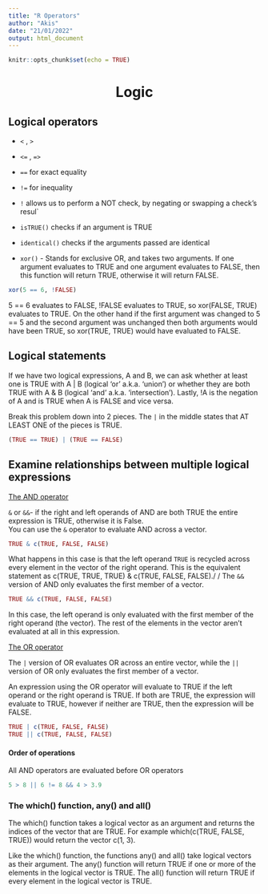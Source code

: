 ```yaml
---
title: "R Operators"
author: "Akis"
date: "21/01/2022"
output: html_document
---
```


```r
knitr::opts_chunk$set(echo = TRUE)
```

<center><h1> Logic </center></h1>

## Logical operators

* `<` , `>`
* `<=` , `=>`
* `==` for exact equality
* `!=` for inequality
* `!` allows us to perform a NOT check, by negating or swapping a check's resul`

* `isTRUE()` checks if an argument is TRUE
* `identical()` checks if the arguments passed are identical
* `xor()` - Stands for exclusive OR, and takes two arguments. If one argument evaluates to TRUE and one argument evaluates to FALSE, then this function will return TRUE, otherwise it will return FALSE.

```r
xor(5 == 6, !FALSE)
```

5 == 6 evaluates to FALSE, !FALSE evaluates to TRUE, so xor(FALSE, TRUE) evaluates to TRUE. On the other hand if the first argument was changed to 5 == 5 and the second argument
was unchanged then both arguments would have been TRUE, so
xor(TRUE, TRUE) would have evaluated to FALSE.

## Logical statements

If we have two logical expressions, A and B, we can ask whether at least one is TRUE with A | B (logical 'or'
a.k.a. 'union') or whether they are both TRUE with A & B (logical 'and' a.k.a. 'intersection'). Lastly, !A is
the negation of A and is TRUE when A is FALSE and vice versa.

Break this problem down into 2 pieces. The `|` in the middle states that AT LEAST ONE of the pieces is TRUE.
```r
(TRUE == TRUE) | (TRUE == FALSE)
```


## Examine relationships between multiple logical expressions

<u> The AND operator </u>

`&` or `&&`- if the right and left operands of AND are both TRUE the entire expression is TRUE, otherwise it is False.\
You can use the `&` operator to evaluate AND across a vector. 

```r
TRUE & c(TRUE, FALSE, FALSE)
```

What happens in this case is that the left operand `TRUE` is recycled across every element in the vector of the right operand. This is the equivalent statement as c(TRUE, TRUE, TRUE) & c(TRUE, FALSE, FALSE)./
/
The `&&` version of AND only evaluates the first member of a vector.

```r
TRUE && c(TRUE, FALSE, FALSE)
```

In this case, the left operand is only evaluated with the first member of the right operand (the vector). The rest of the elements in the vector aren't evaluated at all in this expression.

<u> The OR operator </u>

The `|` version of OR evaluates OR across an entire vector, while the `||` version of OR only evaluates the first member of a vector.

An expression using the OR operator will evaluate to TRUE if the left operand or the right operand is TRUE. If both are TRUE, the expression will evaluate to TRUE, however if neither are TRUE, then the expression will be FALSE.

```r
TRUE | c(TRUE, FALSE, FALSE)
TRUE || c(TRUE, FALSE, FALSE)
```

#### Order of operations

All AND operators are evaluated before OR operators
```r
5 > 8 || 6 != 8 && 4 > 3.9
```

### The which() function, any() and all()

The which() function takes a logical vector as an argument and returns the indices of the vector that are TRUE. For example which(c(TRUE, FALSE, TRUE)) would return the vector c(1, 3).

Like the which() function, the functions any() and all() take logical vectors as their argument. The any() function will return TRUE if one or more of the elements in the logical vector is TRUE. The all() function will return TRUE if every element in the logical vector is TRUE.